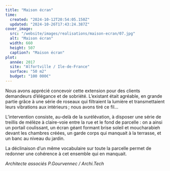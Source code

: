 ```yaml
---
title: "Maison écran"
time:
  created: "2024-10-12T20:54:05.150Z"
  updated: "2024-10-26T17:43:24.387Z"
cover_image:
  src: "/website/images/realisations/maison-ecran/07.jpg"
  alt: "Maison écran"
  width: 660
  height: 507
  caption?: "Maison écran"
plot:
  année: 2017
  site: "Alfortville / Ile-de-France"
  surface: "50 m2"
  budget: "100 000€"
---
```


Nous avons apprécié concevoir cette extension pour des clients demandeurs d’élégance et de sobriété.
L’existant était agréable, en grande partie grâce à une série de roseaux qui filtraient la lumière et transmettaient leurs vibrations aux intérieurs ; nous avons tiré ce fil…

L’intervention consiste, au-delà de la surélévation, à disposer une série de treillis de mélèze à claire-voie entre la rue et le fond de parcelle : on a ainsi un portail coulissant, un écran géant formant brise soleil et moucharabieh devant les chambres créées, un garde corps qui manquait à la terrasse, et un banc au niveau du jardin.

La déclinaison d’un même vocabulaire sur toute la parcelle permet de redonner une cohérence à cet ensemble qui en manquait.

_Architecte associés P.Gourvennec / Archi.Tech_
